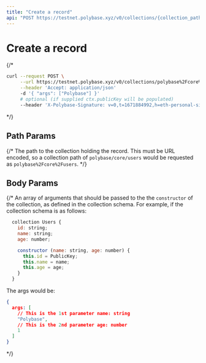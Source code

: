 ```yaml
---
title: "Create a record"
api: "POST https://testnet.polybase.xyz/v0/collections/{collection_path}/records"
---
```


# Create a record
 
{/* <RequestExample>

```bash Bash
curl --request POST \
     --url https://testnet.polybase.xyz/v0/collections/polybase%2Fcore%2Fusers/records\
     --header 'Accept: application/json'
     -d '{ "args": ["Polybase"] }' 
     # optional (if supplied ctx.publicKey will be populated)
     --header 'X-Polybase-Signature: v=0,t=1671884992,h=eth-personal-sign,sig=0x288db6271d92253ae19983a8e5110f1bc1bef1911210127ccbf657d85428ba9917aa9457f0f8e7f300a36b106525d3a3471e63ae265af4898742040a377e1da11c'
```

</RequestExample> */}

## Path Params

{/* <ParamField path="collection_path" type="string" required>
  The path to the collection holding the record. This must be URL encoded, so a collection path of `polybase/core/users` would be requested as `polybase%2Fcore%2Fusers`.
</ParamField> */}

## Body Params

{/* <ParamField body="args" type="array" required>
  An array of arguments that should be passed to the the `constructor` of the collection, as defined in the collection schema. For example, if the collection schema is as follows:

  ```js
    collection Users {
      id: string;
      name: string;
      age: number;

      constructor (name: string, age: number) {
        this.id = PublicKey;
        this.name = name;
        this.age = age;
      }
    }
  ```

  The args would be:
  ```json
  {
    args: [
      // This is the 1st parameter name: string
      "Polybase",
      // This is the 2nd parameter age: number
      1
    ]
  }
  ```
</ParamField> */}